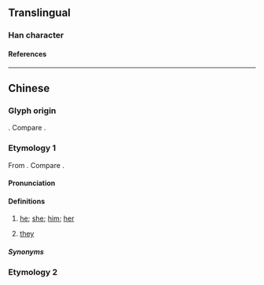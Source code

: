 {{character info}}
==Translingual==

===Han character===
{{Han char|rn=61|rad=心|as=05|sn=9|four=24332|canj=ODP|ids=⿱他心}}

====References====
{{Han ref|kx=0383.111|dkj=10512|hdz=42281.030|uh=6039}}

----

==Chinese==
{{zh-forms}}

===Glyph origin===
{{Han compound|他|心|ls=ic|t1=he; she|t2=heart|no_och1=y}}. Compare {{zh-l|您|you (polite)}}.

===Etymology 1===
From {{zh-l|他們}}. Compare {{zh-l|您|you (polite)}}.

====Pronunciation====
{{zh-pron
|m=tān
|c=taa1
|cat=pron
}}

====Definitions====
{{zh-hanzi}}

# {{lb|zh|Beijing Mandarin|Northeastern Mandarin|polite}} [[he]]; [[she]]; [[him]]; [[her]]
# {{lb|zh|suburban|_|Beijing Mandarin}} [[they]]

=====Synonyms=====
{{zh-dial|他}}

===Etymology 2===
{{zh-see|𪜶|v}}